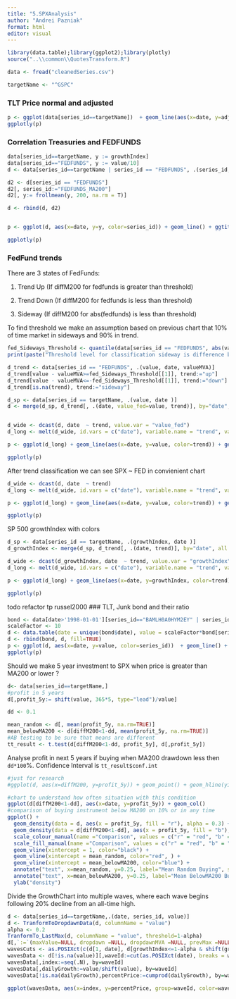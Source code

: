 ```yaml
---
title: "5.SPXAnalysis"
author: "Andrei Pazniak"
format: html
editor: visual
---
```


```r
library(data.table);library(ggplot2);library(plotly)
source("..\\common\\QuotesTransform.R")

data <- fread("cleanedSeries.csv")

targetName <- "^GSPC"

```

### TLT Price normal and adjusted

```r
p <- ggplot(data[series_id==targetName])  + geom_line(aes(x=date, y=adjusted_value_m2, color='Adjusted_M2 SP500')) +geom_line(aes(x=date, y=value, color="SP500")) + ggtitle("SP500 Price normal and adjusted") + ylab(targetName) + xlab("date")
ggplotly(p)
```

### Correlation Treasuries and FEDFUNDS

```r
data[series_id==targetName, y := growthIndex]
data[series_id=="FEDFUNDS", y := value/10]
d <- data[series_id==targetName | series_id == "FEDFUNDS", .(series_id, date, y)]

d2 <- d[series_id == "FEDFUNDS"]
d2[, series_id:="FEDFUNDS_MA200"]
d2[, y:= frollmean(y, 200, na.rm = T)]

d <- rbind(d, d2)


p <- ggplot(d, aes(x=date, y=y, color=series_id)) + geom_line() + ggtitle("SPX and FEDFUNDS") + ylab("growth Index/yield*0.1") + xlab("date")

ggplotly(p)

```

### FedFund trends

There are 3 states of FedFunds:

1.  Trend Up (If diffM200 for fedfunds is greater than threshold)

2.  Trend Down (If diffM200 for fedfunds is less than threshold)

3.  Sideway (If diffM200 for abs(fedfunds) is less than threshold)

To find threshold we make an assumption based on previous chart that 10% of time market in sideways and 90% in trend.

```r
fed_Sideways_Threshold <- quantile(data[series_id == "FEDFUNDS", abs(valueMVA-value)], probs=c(0.25), na.rm=TRUE)
print(paste("Threshold level for classification sideway is difference between moving average 200 and real value", fed_Sideways_Threshold[[1]]))

d_trend <- data[series_id == "FEDFUNDS", .(value, date, valueMVA)]
d_trend[value - valueMVA>=fed_Sideways_Threshold[[1]], trend:="up"]
d_trend[value - valueMVA<=-fed_Sideways_Threshold[[1]], trend:="down"]
d_trend[is.na(trend), trend:="sideway"]

d_sp <- data[series_id == targetName, .(value, date )]
d <- merge(d_sp, d_trend[, .(date, value_fed=value, trend)], by="date", all.x=T, all.y = F)


d_wide <- dcast(d, date  ~ trend, value.var = "value_fed")
d_long <- melt(d_wide, id.vars = c("date"), variable.name = "trend", value.name = "value")

p <- ggplot(d_long) + geom_line(aes(x=date, y=value, color=trend)) + geom_line(aes(x=date, y=value), alpha = 0.1) + ggtitle("Trends in FEDFUNDS") + ylab("growth Index/yield*0.1") + xlab("date")

ggplotly(p)
```

After trend classification we can see SPX \~ FED in convienient chart

```r
d_wide <- dcast(d, date  ~ trend)
d_long <- melt(d_wide, id.vars = c("date"), variable.name = "trend", value.name = "value")

p <- ggplot(d_long) + geom_line(aes(x=date, y=value, color=trend)) + geom_line(aes(x=date, y=value), alpha = 0.1) + ggtitle("SPX and FEDFUNDS") + ylab("price") + xlab("date")

ggplotly(p)
```

SP 500 growthIndex with colors

```r
d_sp <- data[series_id == targetName, .(growthIndex, date )]
d_growthIndex <- merge(d_sp, d_trend[, .(date, trend)], by="date", all.x=T, all.y = F)

d_wide <- dcast(d_growthIndex, date  ~ trend, value.var = "growthIndex")
d_long <- melt(d_wide, id.vars = c("date"), variable.name = "trend", value.name = "growthIndex")

p <- ggplot(d_long) + geom_line(aes(x=date, y=growthIndex, color=trend)) + geom_line(aes(x=date, y=growthIndex), alpha = 0.1) + ggtitle("SPX drawdown and FEDFUNDS") + ylab("drawdown") + xlab("date")

ggplotly(p)
```

todo refactor tp russel2000 \### TLT, Junk bond and their ratio

```r
bond <- data[date>'1998-01-01'][series_id=="BAMLH0A0HYM2EY" | series_id=="IRLTLT01USM156N"]
scaleFactor <- 10
d <- data.table(date = unique(bond$date), value = scaleFactor*bond[series_id=="IRLTLT01USM156N", value]/ bond[series_id=="BAMLH0A0HYM2EY", value], series_id = "tlt2junk", type="USA Economic/Percent")
d <- rbind(bond, d, fill=TRUE)
p <- ggplot(d, aes(x=date, y=value, color=series_id))  + geom_line() + geom_hline(yintercept = 2, color="blue") + geom_hline(yintercept = 5, color="blue") + ggtitle("TLT, Junk bond and their ratio") + ylab("yield/ratio") + xlab("date")
ggplotly(p)

```

Should we make 5 year investment to SPX when price is greater than MA200 or lower ? 
```r
d<- data[series_id==targetName,]
#profit in 5 years
d[,profit_5y:= shift(value, 365*5, type="lead")/value]

dd <- 0.1

mean_random <- d[, mean(profit_5y, na.rm=TRUE)]
mean_belowMA200 <- d[diffM200<1-dd, mean(profit_5y, na.rm=TRUE)]
#AB testing to be sure that means are different
tt_result <- t.test(d[diffM200<1-dd, profit_5y], d[,profit_5y])
```

Analyse profit in next 5 years if buying when MA200 drawdown less then `dd*100`%. 
Confidence Interval is `tt_result$conf.int`

```r
#just for research
#ggplot(d, aes(x=diffM200, y=profit_5y)) + geom_point() + geom_hline(yintercept=1, color="red") + #geom_vline(xintercept = 1, color="green") + ggtitle("Scatter plot 5Y profit ~ ma200 diff") 

#chart to understand how often situation with this condition
ggplot(d[diffM200<1-dd], aes(x=date, y=profit_5y)) + geom_col()
#comparison of buying instrument below MA200 on 10% or in any time 
ggplot() + 
  geom_density(data = d, aes(x = profit_5y, fill = "r"), alpha = 0.3) +
  geom_density(data = d[diffM200<1-dd], aes(x = profit_5y, fill = "b"), alpha = 0.3) +
  scale_colour_manual(name ="Comparison", values = c("r" = "red", "b" = "blue"), labels=c("b" = "Price < 0.x*MA200", "r" = "Random buying")) +
  scale_fill_manual(name ="Comparison", values = c("r" = "red", "b" = "blue"), labels=c("b" = "Price < 0.x*MA200", "r" = "Random buying")) +
  geom_vline(xintercept = 1, color="black") +
  geom_vline(xintercept = mean_random, color="red", ) +  
  geom_vline(xintercept = mean_belowMA200, color="blue") +
  annotate("text", x=mean_random, y=0.25, label="Mean Random Buying", size=3, color="red", angle = 90) + 
  annotate("text", x=mean_belowMA200, y=0.25, label="Mean BelowMA200 Buying", size=3, color="blue", angle = 90) +
  ylab("density")
```
Divide the GrowthChart into multiple waves, where each wave begins following 20% decline from an all-time high.

```r
d <- data[series_id==targetName,.(date, series_id, value)]
d <- TranformToDropdawnData(d, columnName = "value")
alpha <- 0.2
TranformTo_LastMax(d, columnName = "value", threshold=1-alpha)
d[,`:=`(maxValue=NULL, dropdawn =NULL, dropdawnMVA =NULL, prevMax =NULL)]
wavesCuts <- as.POSIXct(c(d[1, date], d[growthIndex<=1-alpha & shift(growthIndex, 1)>1, date], d[.N, date]))
wavesData <- d[!is.na(value)][,waveId:=cut(as.POSIXct(date), breaks = wavesCuts, include.lowest = T)] 
wavesData[,index:=seq(.N), by=waveId]
wavesData[,dailyGrowth:=value/shift(value), by=waveId]
wavesData[!is.na(dailyGrowth),percentPrice:=cumprod(dailyGrowth), by=waveId]

ggplot(wavesData, aes(x=index, y=percentPrice, group=waveId, color=waveId)) + geom_line()
```
